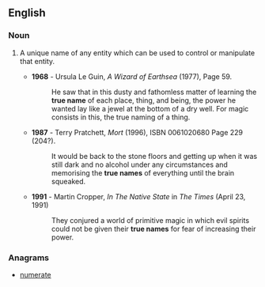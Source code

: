 ==English==

===Noun===
{{en-noun|head=[[true]] [[name]]}}

# {{context|fantasy|lang=en}} A unique name of any entity which can be used to control or manipulate that entity.
#* '''1968''' - Ursula Le Guin, ''A Wizard of Earthsea'' (1977), Page 59.
#*: He saw that in this dusty and fathomless matter of learning the '''true name''' of each place, thing, and being, the power he wanted lay like a jewel at the bottom of a dry well. For magic consists in this, the true naming of a thing.
#* '''1987''' - Terry Pratchett, ''Mort'' (1996), ISBN 0061020680 Page 229 (204?).
#*: It would be back to the stone floors and getting up when it was still dark and no alcohol under any circumstances and memorising the '''true names''' of everything until the brain squeaked.
#* '''1991''' - Martin Cropper, ''In The Native State'' in ''The Times'' (April 23, 1991)
#*: They conjured a world of primitive magic in which evil spirits could not be given their '''true names''' for fear of increasing their power.

===Anagrams===
* [[numerate#English|numerate]]